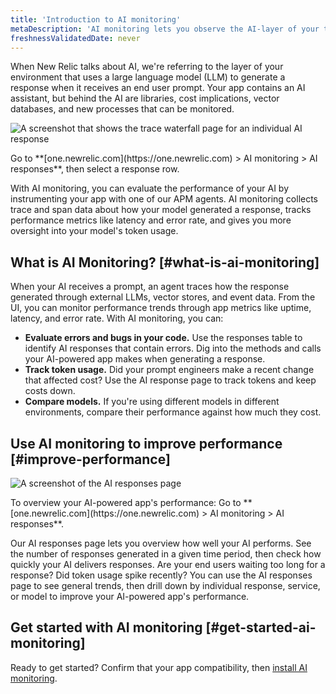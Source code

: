 ```yaml
---
title: 'Introduction to AI monitoring'
metaDescription: 'AI monitoring lets you observe the AI-layer of your tech stack, giving you a holistic overview of the health and performance of your AI-powered app.'
freshnessValidatedDate: never
---
```




When New Relic talks about AI, we're referring to the layer of your environment that uses a large language model (LLM) to generate a response when it receives an end user prompt. Your app contains an AI assistant, but behind the AI are libraries, cost implications, vector databases, and new processes that can be monitored.   

<img
    title="Trace waterfall for AI monitoring"
    alt="A screenshot that shows the trace waterfall page for an individual AI response"
    src={aiTraceViewIntroPage}
/>

<figcaption>
    Go to **[one.newrelic.com](https://one.newrelic.com) > AI monitoring > AI responses**, then select a response row. 
</figcaption>

With AI monitoring, you can evaluate the performance of your AI by instrumenting your app with one of our APM agents. AI monitoring collects trace and span data about how your model generated a response, tracks performance metrics like latency and error rate, and gives you more oversight into your model's token usage. 

## What is AI Monitoring? [#what-is-ai-monitoring]

When your AI receives a prompt, an agent traces how the response generated through external LLMs, vector stores, and event data. From the UI, you can monitor performance trends through app metrics like uptime, latency, and error rate. With AI monitoring, you can:

* **Evaluate errors and bugs in your code.** Use the responses table to identify AI responses that contain errors. Dig into the methods and calls your AI-powered app makes when generating a response. 
* **Track token usage.** Did your prompt engineers make a recent change that affected cost? Use the AI response page to track tokens and keep costs down.
* **Compare models.** If you're using different models in different environments, compare their performance against how much they cost.

## Use AI monitoring to improve performance [#improve-performance]

<img
    title="AI responses page"
    alt="A screenshot of the AI responses page"
    src={aiAIResponsesOverview}
/>

<figcaption>
    To overview your AI-powered app's performance: Go to **[one.newrelic.com](https://one.newrelic.com) > AI monitoring > AI responses**.
</figcaption>

Our AI responses page lets you overview how well your AI performs. See the number of responses generated in a given time period, then check how quickly your AI delivers responses. Are your end users waiting too long for a response? Did token usage spike recently? You can use the AI responses page to see general trends, then drill down by individual response, service, or model to improve your AI-powered app's performance. 

## Get started with AI monitoring [#get-started-ai-monitoring]

Ready to get started? Confirm that your app compatibility, then [install AI monitoring](/docs/install/ai-monitoring).
